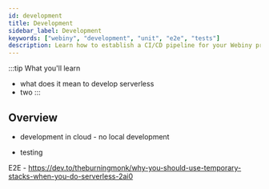 ```yaml
---
id: development
title: Development
sidebar_label: Development
keywords: ["webiny", "development", "unit", "e2e", "tests"]
description: Learn how to establish a CI/CD pipeline for your Webiny project.
---
```

:::tip What you'll learn
- what does it mean to develop serverless
- two
:::

## Overview



- development in cloud - no local development

- testing

E2E - https://dev.to/theburningmonk/why-you-should-use-temporary-stacks-when-you-do-serverless-2ai0
